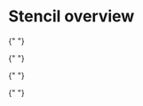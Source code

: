 
# Stencil overview

<CardGrid>

{" "}
<LandingCard
  title="Get started with Stencil"
  description="Learn how to get up to speed on Stencil, BigCommerce's Handlebars-based theme engine."
  href="/docs/storefront/stencil/start"
/>

{" "}
<LandingCard
  title="Install the Stencil CLI"
  description="Install the Stencil CLI so you can start editing and previewing themes locally."
  href="/docs/storefront/stencil/cli/install"
/>

</CardGrid>

<CardGrid>
  
  <LandingCard title="Build and deploy your Stencil theme" description="Learn how to build your custom theme and deploy it to your storefront." href="/docs/storefront/stencil/deployment/upload" />
  
  <LandingCard title="Add JavaScript to your Stencil theme" description="Explore how you can inject the power and richness of JavaScript into your themes." href="/docs/storefront/stencil/themes/javascript" />

</CardGrid>

<CardGrid>

{" "}
<LandingCard
  title="Add your own wallet buttons"
  description="Use Page Builder to configure wallet buttons and add them to your theme."
  href="/docs/storefront/stencil/themes/checkout-enhancements/wallet-buttons"
/>

{" "}
<LandingCard
  title="Localize your store"
  description="Learn about the different steps required to get your store fully localized and ready to operate in different countries."
  href="/docs/storefront/stencil/themes/localization/stores"
/>

</CardGrid>
